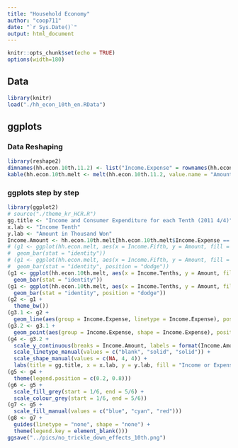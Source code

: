 ```yaml
---
title: "Household Economy"
author: "coop711"
date: "`r Sys.Date()`"
output: html_document
---
```


```r
knitr::opts_chunk$set(echo = TRUE)
options(width=180)
```

## Data

```r
library(knitr)
load("./hh_econ_10th_en.RData")
```

## ggplots

### Data Reshaping

```r
library(reshape2)
dimnames(hh.econ.10th.11.2) <- list("Income.Expense" = rownames(hh.econ.10th.11.2), "Income.Tenths" = colnames(hh.econ.10th.11.2))
kable(hh.econ.10th.melt <- melt(hh.econ.10th.11.2, value.name = "Amount"))
```

<P style = "page-break-before:always">

### ggplots step by step

```r
library(ggplot2)
# source("./theme_kr_HCR.R")
gg.title <- "Income and Consumer Expenditure for each Tenth (2011 4/4)"
x.lab <- "Income Tenth"
y.lab <- "Amount in Thousand Won"
Income.Amount <- hh.econ.10th.melt[hh.econ.10th.melt$Income.Expense == "Market Income", "Amount"]
# (g1 <- ggplot(hh.econ.melt, aes(x = Income.Fifth, y = Amount, fill = Income.Expense, colour = Income.Expense, group = Income.Expense)) + 
#  geom_bar(stat = "identity"))
# (g1 <- ggplot(hh.econ.melt, aes(x = Income.Fifth, y = Amount, fill = Income.Expense, colour = Income.Expense, group = Income.Expense)) + 
#  geom_bar(stat = "identity", position = "dodge"))
(g1 <- ggplot(hh.econ.10th.melt, aes(x = Income.Tenths, y = Amount, fill = Income.Expense)) + 
  geom_bar(stat = "identity"))
(g1 <- ggplot(hh.econ.10th.melt, aes(x = Income.Tenths, y = Amount, fill = Income.Expense)) + 
  geom_bar(stat = "identity", position = "dodge"))
(g2 <- g1 + 
  theme_bw())
(g3.1 <- g2 + 
  geom_line(aes(group = Income.Expense, linetype = Income.Expense), position = position_dodge(width = 1.0), size = 1))
(g3.2 <- g3.1 + 
  geom_point(aes(group = Income.Expense, shape = Income.Expense), position = position_dodge(width = 1.0), size = 3, stroke = 1.2, show.legend = FALSE))
(g4 <- g3.2 + 
  scale_y_continuous(breaks = Income.Amount, labels = format(Income.Amount/1000, digits = 1, nsmall = 1, big.mark = ",")) + 
  scale_linetype_manual(values = c("blank", "solid", "solid")) +
  scale_shape_manual(values = c(NA, 4, 4)) +
  labs(title = gg.title, x = x.lab, y = y.lab, fill = "Income or Expenses", linetype = "Income or Expenses"))
(g5 <- g4 + 
  theme(legend.position = c(0.2, 0.8)))
(g6 <- g5 + 
  scale_fill_grey(start = 1/6, end = 5/6) + 
  scale_colour_grey(start = 1/6, end = 5/6))
(g7 <- g5 + 
  scale_fill_manual(values = c("blue", "cyan", "red")))  
(g8 <- g7 + 
  guides(linetype = "none", shape = "none") +
  theme(legend.key = element_blank()))
ggsave("../pics/no_trickle_down_effects_10th.png")
```